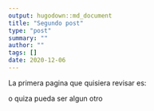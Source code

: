 ```yaml
---
output: hugodown::md_document
title: "Segundo post"
type: "post"
summary: ""
author: ""
tags: []
date: 2020-12-06
---
```


La primera pagina que quisiera revisar es:

[](https://www.tylermw.com/raybonsai-generate-procedural-3d-trees-in-r/)

o quiza pueda ser algun otro

